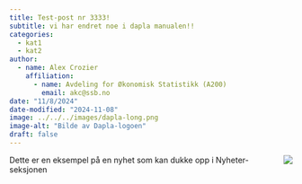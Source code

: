 ```yaml
---
title: Test-post nr 3333!
subtitle: vi har endret noe i dapla manualen!! 
categories:
  - kat1
  - kat2
author:
  - name: Alex Crozier
    affiliation: 
      - name: Avdeling for Økonomisk Statistikk (A200)
        email: akc@ssb.no
date: "11/8/2024"
date-modified: "2024-11-08"
image: ../../../images/dapla-long.png
image-alt: "Bilde av Dapla-logoen"
draft: false
---
```


![](../../../images/dapla-long.png){style="max-width: 40%; float: right;" fig-alt="Dapla logo"}
Dette er en eksempel på en nyhet som kan dukke opp i Nyheter-seksjonen

